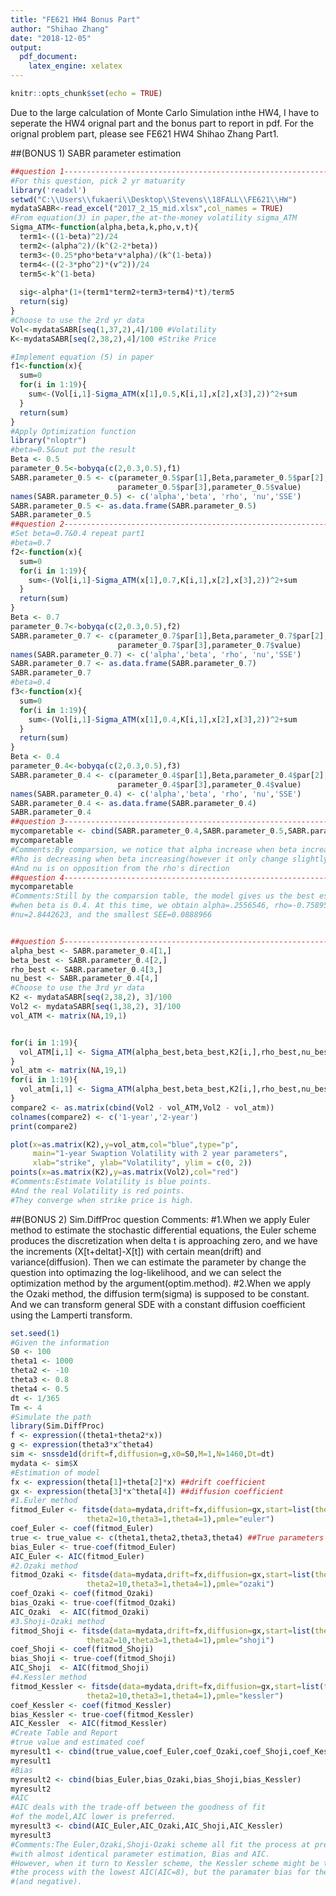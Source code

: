---
title: "FE621 HW4 Bonus Part"
author: "Shihao Zhang"
date: "2018-12-05"
output: 
  pdf_document: 
    latex_engine: xelatex
---

```{r setup, include=FALSE}
knitr::opts_chunk$set(echo = TRUE)
```
Due to the large calculation of Monte Carlo Simulation inthe HW4, I have to seperate the HW4 orignal part and the bonus part to report in pdf. For the orignal problem part, please see FE621 HW4 Shihao Zhang Part1.

##(BONUS 1) SABR parameter estimation
```{r}
##question 1-----------------------------------------------------------------
#For this question, pick 2 yr matuarity
library('readxl')
setwd("C:\\Users\\fukaeri\\Desktop\\Stevens\\18FALL\\FE621\\HW")
mydataSABR<-read_excel("2017_2_15_mid.xlsx",col_names = TRUE)
#From equation(3) in paper,the at-the-money volatility sigma_ATM
Sigma_ATM<-function(alpha,beta,k,pho,v,t){
  term1<-((1-beta)^2)/24
  term2<-(alpha^2)/(k^(2-2*beta))
  term3<-(0.25*pho*beta*v*alpha)/(k^(1-beta))
  term4<-((2-3*pho^2)*(v^2))/24
  term5<-k^(1-beta)
  
  sig<-alpha*(1+(term1*term2+term3+term4)*t)/term5
  return(sig)
}
#Choose to use the 2rd yr data
Vol<-mydataSABR[seq(1,37,2),4]/100 #Volatility
K<-mydataSABR[seq(2,38,2),4]/100 #Strike Price

#Implement equation (5) in paper
f1<-function(x){
  sum=0
  for(i in 1:19){
    sum<-(Vol[i,1]-Sigma_ATM(x[1],0.5,K[i,1],x[2],x[3],2))^2+sum
  }                                   
  return(sum)
}
#Apply Optimization function
library("nloptr")
#beta=0.5&out put the result
Beta <- 0.5
parameter_0.5<-bobyqa(c(2,0.3,0.5),f1)
SABR.parameter_0.5 <- c(parameter_0.5$par[1],Beta,parameter_0.5$par[2],
                        parameter_0.5$par[3],parameter_0.5$value)
names(SABR.parameter_0.5) <- c('alpha','beta', 'rho', 'nu','SSE')
SABR.parameter_0.5 <- as.data.frame(SABR.parameter_0.5)
SABR.parameter_0.5
##question 2-----------------------------------------------------------------
#Set beta=0.7&0.4 repeat part1
#beta=0.7
f2<-function(x){
  sum=0
  for(i in 1:19){
    sum<-(Vol[i,1]-Sigma_ATM(x[1],0.7,K[i,1],x[2],x[3],2))^2+sum
  }                                   
  return(sum)
}
Beta <- 0.7
parameter_0.7<-bobyqa(c(2,0.3,0.5),f2)
SABR.parameter_0.7 <- c(parameter_0.7$par[1],Beta,parameter_0.7$par[2],
                        parameter_0.7$par[3],parameter_0.7$value)
names(SABR.parameter_0.7) <- c('alpha','beta', 'rho', 'nu','SSE')
SABR.parameter_0.7 <- as.data.frame(SABR.parameter_0.7)
SABR.parameter_0.7
#beta=0.4
f3<-function(x){
  sum=0
  for(i in 1:19){
    sum<-(Vol[i,1]-Sigma_ATM(x[1],0.4,K[i,1],x[2],x[3],2))^2+sum
  }                                   
  return(sum)
}
Beta <- 0.4
parameter_0.4<-bobyqa(c(2,0.3,0.5),f3)
SABR.parameter_0.4 <- c(parameter_0.4$par[1],Beta,parameter_0.4$par[2],
                        parameter_0.4$par[3],parameter_0.4$value)
names(SABR.parameter_0.4) <- c('alpha','beta', 'rho', 'nu','SSE')
SABR.parameter_0.4 <- as.data.frame(SABR.parameter_0.4)
SABR.parameter_0.4
##question 3-----------------------------------------------------------------
mycomparetable <- cbind(SABR.parameter_0.4,SABR.parameter_0.5,SABR.parameter_0.7)
mycomparetable
#Comments:By comparsion, we notice that alpha increase when beta increase.
#Rho is decreasing when beta increasing(however it only change slightly)
#And nu is on opposition from the rho's direction
##question 4-----------------------------------------------------------------
mycomparetable
#Comments:Still by the comparsion table, the model gives us the best estimation
#when beta is 0.4. At this time, we obtain alpha=.2556546, rho=-0.7589516,
#nu=2.8442623, and the smallest SEE=0.0888966


##question 5-----------------------------------------------------------------
alpha_best <- SABR.parameter_0.4[1,]
beta_best <- SABR.parameter_0.4[2,]
rho_best <- SABR.parameter_0.4[3,]
nu_best <- SABR.parameter_0.4[4,]
#Choose to use the 3rd yr data
K2 <- mydataSABR[seq(2,38,2), 3]/100
Vol2 <- mydataSABR[seq(1,38,2), 3]/100
vol_ATM <- matrix(NA,19,1)


for(i in 1:19){
  vol_ATM[i,1] <- Sigma_ATM(alpha_best,beta_best,K2[i,],rho_best,nu_best,2)
}
vol_atm <- matrix(NA,19,1)
for(i in 1:19){
  vol_atm[i,1] <- Sigma_ATM(alpha_best,beta_best,K2[i,],rho_best,nu_best,1)
}
compare2 <- as.matrix(cbind(Vol2 - vol_ATM,Vol2 - vol_atm))
colnames(compare2) <- c('1-year','2-year')
print(compare2)

plot(x=as.matrix(K2),y=vol_atm,col="blue",type="p",
     main="1-year Swaption Volatility with 2 year parameters",
     xlab="strike", ylab="Volatility", ylim = c(0, 2)) 
points(x=as.matrix(K2),y=as.matrix(Vol2),col="red") 
#Comments:Estimate Volatility is blue points.
#And the real Volatility is red points.
#They converge when strike price is high.
```
##(BONUS 2) Sim.DiffProc question
Comments: #1.When we apply Euler method to estimate the stochastic differential equations, the Euler scheme produces the discretization when delta t is approaching zero, and we have the increments (X[t+deltat]-X[t]) with certain mean(drift) and variance(diffusion). Then we can estimate the parameter by change the question into optimazing the log-likelihood, and we can select the optimization method by the argument(optim.method). #2.When we apply the Ozaki method, the diffusion term(sigma) is supposed to be constant. And we can transform general SDE with a constant diffusion coefficient using the Lamperti transform.
```{r}
set.seed(1)
#Given the information
S0 <- 100
theta1 <- 1000
theta2 <- -10
theta3 <- 0.8
theta4 <- 0.5
dt <- 1/365
Tm <- 4
#Simulate the path
library(Sim.DiffProc)
f <- expression((theta1+theta2*x))
g <- expression(theta3*x^theta4)
sim <- snssde1d(drift=f,diffusion=g,x0=S0,M=1,N=1460,Dt=dt)
mydata <- sim$X
#Estimation of model
fx <- expression(theta[1]+theta[2]*x) ##drift coefficient 
gx <- expression(theta[3]*x^theta[4]) ##diffusion coefficient
#1.Euler method
fitmod_Euler <- fitsde(data=mydata,drift=fx,diffusion=gx,start=list(theta1=999,
                 theta2=10,theta3=1,theta4=1),pmle="euler")
coef_Euler <- coef(fitmod_Euler)
true <- true_value <- c(theta1,theta2,theta3,theta4) ##True parameters
bias_Euler <- true-coef(fitmod_Euler)
AIC_Euler <- AIC(fitmod_Euler)
#2.Ozaki method
fitmod_Ozaki <- fitsde(data=mydata,drift=fx,diffusion=gx,start=list(theta1=999,
                 theta2=10,theta3=1,theta4=1),pmle="ozaki")
coef_Ozaki <- coef(fitmod_Ozaki)
bias_Ozaki <- true-coef(fitmod_Ozaki)
AIC_Ozaki  <- AIC(fitmod_Ozaki)
#3.Shoji-Ozaki method
fitmod_Shoji <- fitsde(data=mydata,drift=fx,diffusion=gx,start=list(theta1=999,
                 theta2=10,theta3=1,theta4=1),pmle="shoji")
coef_Shoji <- coef(fitmod_Shoji)
bias_Shoji <- true-coef(fitmod_Shoji)
AIC_Shoji  <- AIC(fitmod_Shoji)
#4.Kessler method
fitmod_Kessler <- fitsde(data=mydata,drift=fx,diffusion=gx,start=list(theta1=999,
                 theta2=10,theta3=1,theta4=1),pmle="kessler")
coef_Kessler <- coef(fitmod_Kessler)
bias_Kessler <- true-coef(fitmod_Kessler)
AIC_Kessler  <- AIC(fitmod_Kessler)
#Create Table and Report
#true value and estimated coef
myresult1 <- cbind(true_value,coef_Euler,coef_Ozaki,coef_Shoji,coef_Kessler)
myresult1
#Bias
myresult2 <- cbind(bias_Euler,bias_Ozaki,bias_Shoji,bias_Kessler)
myresult2
#AIC
#AIC deals with the trade-off between the goodness of fit
#of the model,AIC lower is preferred.
myresult3 <- cbind(AIC_Euler,AIC_Ozaki,AIC_Shoji,AIC_Kessler)
myresult3
#Comments:The Euler,Ozaki,Shoji-Ozaki scheme all fit the process at pretty much same level,
#with almost identical parameter estimation, Bias and AIC.
#However, when it turn to Kessler scheme, the Kessler scheme might be the best for fitting
#the process with the lowest AIC(AIC=8), but the paramater bias for theta2 is high
#(and negative).
```

